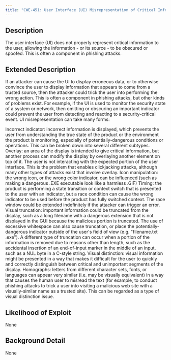 ```yaml
---
title: "CWE-451: User Interface (UI) Misrepresentation of Critical Information"
---
```


## Description
The user interface (UI) does not properly represent critical information to the user, allowing the information - or its source - to be obscured or spoofed. This is often a component in phishing attacks.

## Extended Description

If an attacker can cause the UI to display erroneous data, or to otherwise convince the user to display information that appears to come from a trusted source, then the attacker could trick the user into performing the wrong action. This is often a component in phishing attacks, but other kinds of problems exist. For example, if the UI is used to monitor the security state of a system or network, then omitting or obscuring an important indicator could prevent the user from detecting and reacting to a security-critical event.
UI misrepresentation can take many forms:

Incorrect indicator: incorrect information is displayed, which prevents the user from understanding the true state of the product or the environment the product is monitoring, especially of potentially-dangerous conditions or operations. This can be broken down into several different subtypes.
Overlay: an area of the display is intended to give critical information, but another process can modify the display by overlaying another element on top of it. The user is not interacting with the expected portion of the user interface. This is the problem that enables clickjacking attacks, although many other types of attacks exist that involve overlay.
Icon manipulation: the wrong icon, or the wrong color indicator, can be influenced (such as making a dangerous .EXE executable look like a harmless .GIF)
Timing: the product is performing a state transition or context switch that is presented to the user with an indicator, but a race condition can cause the wrong indicator to be used before the product has fully switched context. The race window could be extended indefinitely if the attacker can trigger an error.
Visual truncation: important information could be truncated from the display, such as a long filename with a dangerous extension that is not displayed in the GUI because the malicious portion is truncated. The use of excessive whitespace can also cause truncation, or place the potentially-dangerous indicator outside of the user's field of view (e.g. "filename.txt .exe"). A different type of truncation can occur when a portion of the information is removed due to reasons other than length, such as the accidental insertion of an end-of-input marker in the middle of an input, such as a NUL byte in a C-style string.
Visual distinction: visual information might be presented in a way that makes it difficult for the user to quickly and correctly distinguish between critical and unimportant segments of the display.
Homographs: letters from different character sets, fonts, or languages can appear very similar (i.e. may be visually equivalent) in a way that causes the human user to misread the text (for example, to conduct phishing attacks to trick a user into visiting a malicious web site with a visually-similar name as a trusted site). This can be regarded as a type of visual distinction issue.



## Likelihood of Exploit
None

## Background Detail
None
        
